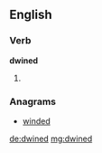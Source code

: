 ==English==

===Verb===
'''dwined'''

# {{past of|dwine}}

===Anagrams===
* [[winded#English|winded]]

[[de:dwined]]
[[mg:dwined]]